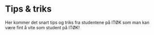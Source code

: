 # Tips & triks

Her kommer det snart tips og triks fra studentene på ITØK som man kan være fint å vite som student på ITØK!
